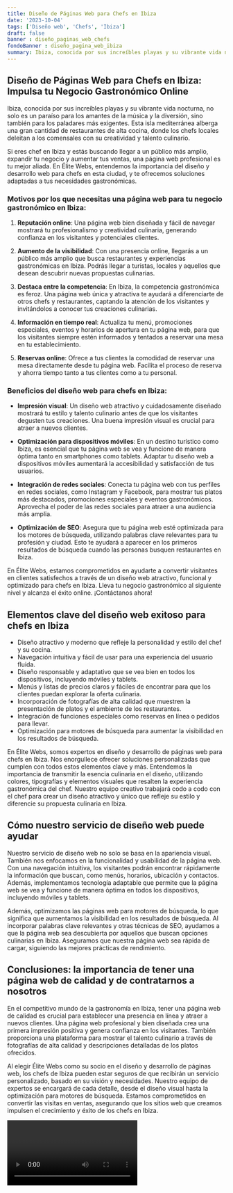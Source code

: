 ```yaml
---
title: Diseño de Páginas Web para Chefs en Ibiza
date: '2023-10-04'
tags: ['Diseño web', 'Chefs', 'Ibiza']
draft: false
banner : diseño_paginas_web_chefs
fondoBanner : diseño_pagina_web_ibiza
summary: Ibiza, conocida por sus increíbles playas y su vibrante vida nocturna, no solo es un paraíso para los amantes de la música y la diversión, sino también para los paladares más exigentes. Esta isla mediterránea alberga una gran cantidad de restaurantes de alta cocina, donde los chefs locales deleitan a los comensales con su creatividad y talento culinario.
---
```


## Diseño de Páginas Web para Chefs en Ibiza: Impulsa tu Negocio Gastronómico Online

Ibiza, conocida por sus increíbles playas y su vibrante vida nocturna, no solo es un paraíso para los amantes de la música y la diversión, sino también para los paladares más exigentes. Esta isla mediterránea alberga una gran cantidad de restaurantes de alta cocina, donde los chefs locales deleitan a los comensales con su creatividad y talento culinario.

Si eres chef en Ibiza y estás buscando llegar a un público más amplio, expandir tu negocio y aumentar tus ventas, una página web profesional es tu mejor aliada. En Élite Webs, entendemos la importancia del diseño y desarrollo web para chefs en esta ciudad, y te ofrecemos soluciones adaptadas a tus necesidades gastronómicas.

### Motivos por los que necesitas una página web para tu negocio gastronómico en Ibiza:

1. **Reputación online**: Una página web bien diseñada y fácil de navegar mostrará tu profesionalismo y creatividad culinaria, generando confianza en los visitantes y potenciales clientes.

2. **Aumento de la visibilidad**: Con una presencia online, llegarás a un público más amplio que busca restaurantes y experiencias gastronómicas en Ibiza. Podrás llegar a turistas, locales y aquellos que desean descubrir nuevas propuestas culinarias.

3. **Destaca entre la competencia**: En Ibiza, la competencia gastronómica es feroz. Una página web única y atractiva te ayudará a diferenciarte de otros chefs y restaurantes, captando la atención de los visitantes y invitándolos a conocer tus creaciones culinarias.

4. **Información en tiempo real**: Actualiza tu menú, promociones especiales, eventos y horarios de apertura en tu página web, para que los visitantes siempre estén informados y tentados a reservar una mesa en tu establecimiento.

5. **Reservas online**: Ofrece a tus clientes la comodidad de reservar una mesa directamente desde tu página web. Facilita el proceso de reserva y ahorra tiempo tanto a tus clientes como a tu personal.

### Beneficios del diseño web para chefs en Ibiza:

- **Impresión visual**: Un diseño web atractivo y cuidadosamente diseñado mostrará tu estilo y talento culinario antes de que los visitantes degusten tus creaciones. Una buena impresión visual es crucial para atraer a nuevos clientes.

- **Optimización para dispositivos móviles**: En un destino turístico como Ibiza, es esencial que tu página web se vea y funcione de manera óptima tanto en smartphones como tablets. Adaptar tu diseño web a dispositivos móviles aumentará la accesibilidad y satisfacción de tus usuarios.

- **Integración de redes sociales**: Conecta tu página web con tus perfiles en redes sociales, como Instagram y Facebook, para mostrar tus platos más destacados, promociones especiales y eventos gastronómicos. Aprovecha el poder de las redes sociales para atraer a una audiencia más amplia.

- **Optimización de SEO**: Asegura que tu página web esté optimizada para los motores de búsqueda, utilizando palabras clave relevantes para tu profesión y ciudad. Esto te ayudará a aparecer en los primeros resultados de búsqueda cuando las personas busquen restaurantes en Ibiza.

En Élite Webs, estamos comprometidos en ayudarte a convertir visitantes en clientes satisfechos a través de un diseño web atractivo, funcional y optimizado para chefs en Ibiza. Lleva tu negocio gastronómico al siguiente nivel y alcanza el éxito online. ¡Contáctanos ahora!

<GifSeo />

<Cta />

## Elementos clave del diseño web exitoso para chefs en Ibiza

- Diseño atractivo y moderno que refleje la personalidad y estilo del chef y su cocina.
- Navegación intuitiva y fácil de usar para una experiencia del usuario fluida.
- Diseño responsable y adaptativo que se vea bien en todos los dispositivos, incluyendo móviles y tablets.
- Menús y listas de precios claros y fáciles de encontrar para que los clientes puedan explorar la oferta culinaria.
- Incorporación de fotografías de alta calidad que muestren la presentación de platos y el ambiente de los restaurantes.
- Integración de funciones especiales como reservas en línea o pedidos para llevar.
- Optimización para motores de búsqueda para aumentar la visibilidad en los resultados de búsqueda.

En Élite Webs, somos expertos en diseño y desarrollo de páginas web para chefs en Ibiza. Nos enorgullece ofrecer soluciones personalizadas que cumplen con todos estos elementos clave y más. Entendemos la importancia de transmitir la esencia culinaria en el diseño, utilizando colores, tipografías y elementos visuales que resalten la experiencia gastronómica del chef. Nuestro equipo creativo trabajará codo a codo con el chef para crear un diseño atractivo y único que refleje su estilo y diferencie su propuesta culinaria en Ibiza.

## Cómo nuestro servicio de diseño web puede ayudar

Nuestro servicio de diseño web no solo se basa en la apariencia visual. También nos enfocamos en la funcionalidad y usabilidad de la página web. Con una navegación intuitiva, los visitantes podrán encontrar rápidamente la información que buscan, como menús, horarios, ubicación y contactos. Además, implementamos tecnología adaptable que permite que la página web se vea y funcione de manera óptima en todos los dispositivos, incluyendo móviles y tablets.

Además, optimizamos las páginas web para motores de búsqueda, lo que significa que aumentamos la visibilidad en los resultados de búsqueda. Al incorporar palabras clave relevantes y otras técnicas de SEO, ayudamos a que la página web sea descubierta por aquellos que buscan opciones culinarias en Ibiza. Aseguramos que nuestra página web sea rápida de cargar, siguiendo las mejores prácticas de rendimiento.

## Conclusiones: la importancia de tener una página web de calidad y de contratarnos a nosotros

En el competitivo mundo de la gastronomía en Ibiza, tener una página web de calidad es crucial para establecer una presencia en línea y atraer a nuevos clientes. Una página web profesional y bien diseñada crea una primera impresión positiva y genera confianza en los visitantes. También proporciona una plataforma para mostrar el talento culinario a través de fotografías de alta calidad y descripciones detalladas de los platos ofrecidos.

Al elegir Élite Webs como su socio en el diseño y desarrollo de páginas web, los chefs de Ibiza pueden estar seguros de que recibirán un servicio personalizado, basado en su visión y necesidades. Nuestro equipo de expertos se encargará de cada detalle, desde el diseño visual hasta la optimización para motores de búsqueda. Estamos comprometidos en convertir las visitas en ventas, asegurando que los sitios web que creamos impulsen el crecimiento y éxito de los chefs en Ibiza.

<Video />

<CtaBot job='Chefs' city='Ibiza'/>

<Gmaps query='Ibiza+españa+maps' />